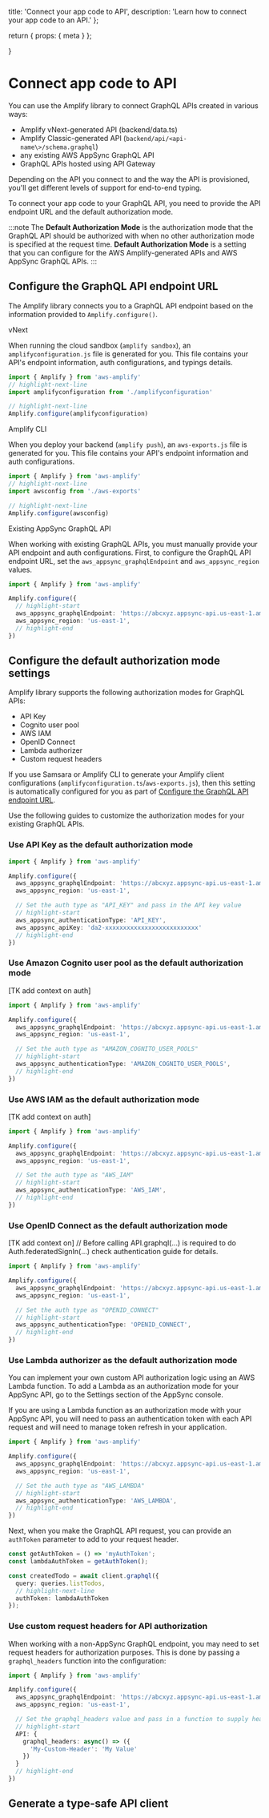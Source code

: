   title: 'Connect your app code to API',
  description:
    'Learn how to connect your app code to an API.'
};

  return {
    props: {
      meta
    }
  };

}

# Connect app code to API

You can use the Amplify library to connect GraphQL APIs created in various ways:
- Amplify vNext-generated API (backend/data.ts)
- Amplify Classic-generated API (`backend/api/<api-name\>/schema.graphql`)
- any existing AWS AppSync GraphQL API
- GraphQL APIs hosted using API Gateway

Depending on the API you connect to and the way the API is provisioned, you'll get different levels of support for end-to-end typing. 

To connect your app code to your GraphQL API, you need to provide the API endpoint URL and the default authorization mode. 

:::note
The **Default Authorization Mode** is the authorization mode that the GraphQL API should be authorized with when no other authorization mode is specified at the request time. **Default Authorization Mode** is a setting that you can configure for the AWS Amplify-generated APIs and AWS AppSync GraphQL APIs.
:::

## Configure the GraphQL API endpoint URL

The Amplify library connects you to a GraphQL API endpoint based on the information provided to `Amplify.configure()`.

vNext

When running the cloud sandbox (`amplify sandbox`), an `amplifyconfiguration.js` file is generated for you. This file contains your API's endpoint information, auth configurations, and typings details.

```ts
import { Amplify } from 'aws-amplify'
// highlight-next-line
import amplifyconfiguration from './amplifyconfiguration'

// highlight-next-line
Amplify.configure(amplifyconfiguration)
```

Amplify CLI

When you deploy your backend (`amplify push`), an `aws-exports.js` file is generated for you. This file contains your API's endpoint information and auth configurations.

```ts
import { Amplify } from 'aws-amplify'
// highlight-next-line
import awsconfig from './aws-exports'

// highlight-next-line
Amplify.configure(awsconfig)
```

Existing AppSync GraphQL API

When working with existing GraphQL APIs, you must manually provide your API endpoint and auth configurations. First, to configure the GraphQL API endpoint URL, set the `aws_appsync_graphqlEndpoint` and `aws_appsync_region` values. 

```ts
import { Amplify } from 'aws-amplify'

Amplify.configure({
  // highlight-start
  aws_appsync_graphqlEndpoint: 'https://abcxyz.appsync-api.us-east-1.amazonaws.com/graphql',
  aws_appsync_region: 'us-east-1',
  // highlight-end
})
```

## Configure the default authorization mode settings

Amplify library supports the following authorization modes for GraphQL APIs:
- API Key
- Cognito user pool
- AWS IAM
- OpenID Connect
- Lambda authorizer
- Custom request headers

If you use Samsara or Amplify CLI to generate your Amplify client configurations (`amplifyconfiguration.ts`/`aws-exports.js`), then this setting is automatically configured for you as part of [Configure the GraphQL API endpoint URL](#configure-the-graphql-api-endpoint-url).

Use the following guides to customize the authorization modes for your existing GraphQL APIs.  

### Use API Key as the default authorization mode

```ts
import { Amplify } from 'aws-amplify'

Amplify.configure({
  aws_appsync_graphqlEndpoint: 'https://abcxyz.appsync-api.us-east-1.amazonaws.com/graphql',
  aws_appsync_region: 'us-east-1',

  // Set the auth type as "API_KEY" and pass in the API key value
  // highlight-start
  aws_appsync_authenticationType: 'API_KEY',
  aws_appsync_apiKey: 'da2-xxxxxxxxxxxxxxxxxxxxxxxxxx'
  // highlight-end
})
```

### Use Amazon Cognito user pool as the default authorization mode

[TK add context on auth]

```ts
import { Amplify } from 'aws-amplify'

Amplify.configure({
  aws_appsync_graphqlEndpoint: 'https://abcxyz.appsync-api.us-east-1.amazonaws.com/graphql',
  aws_appsync_region: 'us-east-1',

  // Set the auth type as "AMAZON_COGNITO_USER_POOLS"
  // highlight-start
  aws_appsync_authenticationType: 'AMAZON_COGNITO_USER_POOLS',
  // highlight-end
})
```

### Use AWS IAM as the default authorization mode

[TK add context on auth]

```ts
import { Amplify } from 'aws-amplify'

Amplify.configure({
  aws_appsync_graphqlEndpoint: 'https://abcxyz.appsync-api.us-east-1.amazonaws.com/graphql',
  aws_appsync_region: 'us-east-1',

  // Set the auth type as "AWS_IAM"
  // highlight-start
  aws_appsync_authenticationType: 'AWS_IAM',
  // highlight-end
})
```

### Use OpenID Connect as the default authorization mode

[TK add context on]  // Before calling API.graphql(...) is required to do Auth.federatedSignIn(...) check authentication guide for details.


```ts
import { Amplify } from 'aws-amplify'

Amplify.configure({
  aws_appsync_graphqlEndpoint: 'https://abcxyz.appsync-api.us-east-1.amazonaws.com/graphql',
  aws_appsync_region: 'us-east-1',

  // Set the auth type as "OPENID_CONNECT"
  // highlight-start
  aws_appsync_authenticationType: 'OPENID_CONNECT',
  // highlight-end
})
```

### Use Lambda authorizer as the default authorization mode

You can implement your own custom API authorization logic using an AWS Lambda function. To add a Lambda as an authorization mode for your AppSync API, go to the Settings section of the AppSync console.

If you are using a Lambda function as an authorization mode with your AppSync API, you will need to pass an authentication token with each API request and will need to manage token refresh in your application.

```ts
import { Amplify } from 'aws-amplify'

Amplify.configure({
  aws_appsync_graphqlEndpoint: 'https://abcxyz.appsync-api.us-east-1.amazonaws.com/graphql',
  aws_appsync_region: 'us-east-1',

  // Set the auth type as "AWS_LAMBDA"
  // highlight-start
  aws_appsync_authenticationType: 'AWS_LAMBDA',
  // highlight-end
})
```

Next, when you make the GraphQL API request, you can provide an `authToken` parameter to add to your request header.

```ts
const getAuthToken = () => 'myAuthToken';
const lambdaAuthToken = getAuthToken();

const createdTodo = await client.graphql({
  query: queries.listTodos,
  // highlight-next-line
  authToken: lambdaAuthToken
});
```

### Use custom request headers for API authorization

When working with a non-AppSync GraphQL endpoint, you may need to set request headers for authorization purposes. This is done by passing a `graphql_headers` function into the configuration:

```ts
import { Amplify } from 'aws-amplify'

Amplify.configure({
  aws_appsync_graphqlEndpoint: 'https://abcxyz.appsync-api.us-east-1.amazonaws.com/graphql',
  aws_appsync_region: 'us-east-1',

  // Set the graphql_headers value and pass in a function to supply headers
  // highlight-start
  API: {
    graphql_headers: async() => ({
      'My-Custom-Header': 'My Value'
    })
  }
  // highlight-end
})
```

## Generate a type-safe API client
